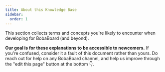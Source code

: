 ```yaml
---
title: About this Knowledge Base
sidebar:
  order: 1
---
```



This section collects terms and concepts you're likely to encounter when
developing for BobaBoard (and beyond).

<Aside type="note">

**Our goal is for these explanations to be accessible to newcomers.** If you're
confused, consider it a fault of this document rather than yours. Do reach out
for help on any BobaBoard channel, and help us improve through the "edit this
page" button at the bottom 👇.

</Aside>
